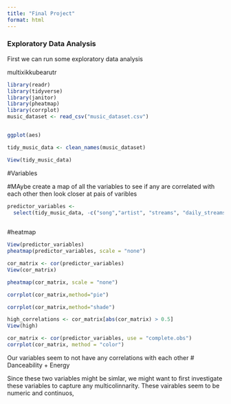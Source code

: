 ```yaml
---
title: "Final Project"
format: html
---
```


### Exploratory Data Analysis

First we can run some exploratory data analysis

multixikkubearutr


```r

library(readr)
library(tidyverse)
library(janitor)
library(pheatmap)
library(corrplot)
music_dataset <- read_csv("music_dataset.csv")


ggplot(aes)

```


```r
tidy_music_data <- clean_names(music_dataset)

View(tidy_music_data)
```


#Variables

#MAybe create a map of all the variables to see if any are correlated with each other then look closer at pais of varibles


```r
predictor_variables <-
  select(tidy_music_data, -c("song","artist", "streams", "daily_streams", "genre", "release_year"))
  
```


#heatmap
```r
View(predictor_variables)
pheatmap(predictor_variables, scale = "none")

```



```r
cor_matrix <- cor(predictor_variables)
View(cor_matrix)
```

```r
pheatmap(cor_matrix, scale = "none")
```
```r
corrplot(cor_matrix,method="pie")
```
```r
corrplot(cor_matrix,method="shade")

```

```r
high_correlations <- cor_matrix[abs(cor_matrix) > 0.5]
View(high)
```
```r
cor_matrix <- cor(predictor_variables, use = "complete.obs")
corrplot(cor_matrix, method = "color")
```


Our variables seem to not have any correlations with each other
# Danceability + Energy

Since these two variables might be simlar, we might want to first investigate these variables to capture any multicolinnarity. These vairables seem to be numeric and continuos, 










